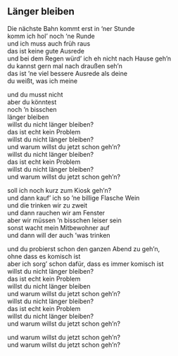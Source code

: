 ## Länger bleiben

Die nächste Bahn kommt erst in 'ner Stunde  
komm ich hol' noch 'ne Runde  
und ich muss auch früh raus  
das ist keine gute Ausrede  
und bei dem Regen würd' ich eh nicht nach Hause geh'n  
du kannst gern mal nach draußen seh'n  
das ist 'ne viel bessere Ausrede als deine  
du weißt, was ich meine  
  
  
  
  
und du musst nicht  
aber du könntest  
noch 'n bisschen  
länger bleiben  
willst du nicht länger bleiben?  
das ist echt kein Problem  
willst du nicht länger bleiben?  
und warum willst du jetzt schon geh'n?  
willst du nicht länger bleiben?  
das ist echt kein Problem  
willst du nicht länger bleiben?  
und warum willst du jetzt schon geh'n?  
  
soll ich noch kurz zum Kiosk geh'n?  
und dann kauf' ich so 'ne billige Flasche Wein  
und die trinken wir zu zweit  
und dann rauchen wir am Fenster  
aber wir müssen 'n bisschen leiser sein  
sonst wacht mein Mitbewohner auf  
und dann will der auch 'was trinken  
  
und du probierst schon den ganzen Abend zu geh'n,  
ohne dass es komisch ist  
aber ich sorg' schon dafür, dass es immer komisch ist  
willst du nicht länger bleiben?  
das ist echt kein Problem  
willst du nicht länger bleiben  
und warum willst du jetzt schon geh'n?  
willst du nicht länger bleiben?  
das ist echt kein Problem  
willst du nicht länger bleiben?  
und warum willst du jetzt schon geh'n?  
  
und warum willst du jetzt schon geh'n?  
und warum willst du jetzt schon geh'n?
